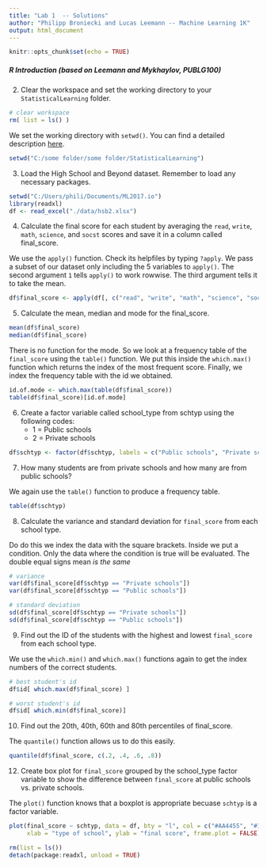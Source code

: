 ```yaml
---
title: "Lab 1  -- Solutions"
author: "Philipp Broniecki and Lucas Leemann -- Machine Learning 1K"
output: html_document
---
```


```r
knitr::opts_chunk$set(echo = TRUE)
```

##### R Introduction   (based on Leemann and Mykhaylov, PUBLG100)

2. Clear the workspace and set the working directory to your `StatisticalLearning` folder.

```r
# clear workspace
rm( list = ls() )
```

We set the working directory with `setwd()`. You can find a detailed description [here](https://uclspp.github.io/PUBLG100/faq/setwd.html).

```r
setwd("C:/some folder/some folder/StatisticalLearning")
```

3. Load the High School and Beyond dataset. Remember to load any necessary packages.

```r
setwd("C:/Users/phili/Documents/ML2017.io")
library(readxl)
df <- read_excel("./data/hsb2.xlsx")
```

4. Calculate the final score for each student by averaging the `read`, `write`, `math`, `science`, and `socst` scores and save it in a column called  final_score.

We use the `apply()` function. Check its helpfiles by typing `?apply`. We pass a subset of our dataset only including the 5 variables to `apply()`. The second argument `1` tells `apply()` to work rowwise. The third argument tells it to take the mean.

```r
df$final_score <- apply(df[, c("read", "write", "math", "science", "socst")], 1, mean)
```

5. Calculate the mean, median and mode for the final_score.

```r
mean(df$final_score)
median(df$final_score)
```

There is no function for the mode. So we look at a frequency table of the `final_score` using the `table()` function. We put this inside the `which.max()` function which returns the index of the most frequent score. Finally, we index the frequency table with the id we obtained. 

```r
id.of.mode <- which.max(table(df$final_score))
table(df$final_score)[id.of.mode]
```

6. Create a factor variable called school_type from schtyp using the following codes:
    - 1 = Public schools
    - 2 = Private schools
    
```r
df$schtyp <- factor(df$schtyp, labels = c("Public schools", "Private schools"))
```

7. How many students are from private schools and how many are from public schools?

We again use the `table()` function to produce a frequency table.

```r
table(df$schtyp)
```

8. Calculate the variance and standard deviation for `final_score` from each school type.

Do do this we index the data with the square brackets. Inside we put a condition. Only the data where the condition is true will be evaluated. The double equal signs mean *is the same*

```r
# variance
var(df$final_score[df$schtyp == "Private schools"])
var(df$final_score[df$schtyp == "Public schools"])

# standard deviation
sd(df$final_score[df$schtyp == "Private schools"])
sd(df$final_score[df$schtyp == "Public schools"])
```

9. Find out the ID of the students with the highest and lowest `final_score` from each school type.

We use the `which.min()` and `which.max()` functions again to get the index numbers of the correct students.

```r
# best student's id
df$id[ which.max(df$final_score) ]

# worst student's id
df$id[ which.min(df$final_score)]
```

10. Find out the 20th, 40th, 60th and 80th percentiles of final_score.

The `quantile()` function allows us to do this easily.

```r
quantile(df$final_score, c(.2, .4, .6, .8))
```

12. Create box plot for `final_score` grouped by the school_type factor variable to show the difference between `final_score` at public schools vs. private schools.

The `plot()` function knows that a boxplot is appropriate becuase `schtyp` is a factor variable.

```r
plot(final_score ~ schtyp, data = df, bty = "l", col = c("#AA4455", "#114477"), 
     xlab = "type of school", ylab = "final score", frame.plot = FALSE)
```

```r
rm(list = ls())
detach(package:readxl, unload = TRUE)
```